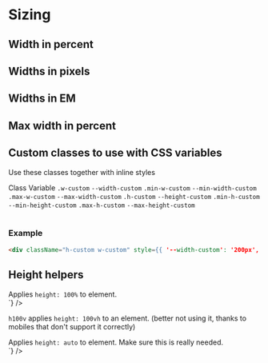 

# Sizing

## Width in percent

<Story id="css-utilities-sizing--width-percents" />

## Widths in pixels

<Story id="css-utilities-sizing--width-pixels" />

## Widths in EM

<Story id="css-utilities-sizing--width-em" />

## Max width in percent

<Story id="css-utilities-sizing--max-width-percent" />

## Custom classes to use with CSS variables

Use these classes together with inline styles

<Table className="color-norm">
    <TableHeader>
        <TableRow>
            <TableCell type="header" className="w20">
                Class
            </TableCell>
            <TableCell type="header">Variable</TableCell>
        </TableRow>
    </TableHeader>
    <TableBody>
        <TableRow>
            <TableCell>
                <code>.w-custom</code>
            </TableCell>
            <TableCell>
                <code>--width-custom</code>
            </TableCell>
        </TableRow>
        <TableRow>
            <TableCell>
                <code>.min-w-custom</code>
            </TableCell>
            <TableCell>
                <code>--min-width-custom</code>
            </TableCell>
        </TableRow>
        <TableRow>
            <TableCell>
                <code>.max-w-custom</code>
            </TableCell>
            <TableCell>
                <code>--max-width-custom</code>
            </TableCell>
        </TableRow>
        <TableRow>
            <TableCell>
                <code>.h-custom</code>
            </TableCell>
            <TableCell>
                <code>--height-custom</code>
            </TableCell>
        </TableRow>
        <TableRow>
            <TableCell>
                <code>.min-h-custom</code>
            </TableCell>
            <TableCell>
                <code>--min-height-custom</code>
            </TableCell>
        </TableRow>
        <TableRow>
            <TableCell>
                <code>.max-h-custom</code>
            </TableCell>
            <TableCell>
                <code>--max-height-custom</code>
            </TableCell>
        </TableRow>
    </TableBody>
</Table>

### Example

```html
<div className="h-custom w-custom" style={{ '--width-custom': '200px', '--height-custom': '200px', }} />
```

## Height helpers

<div class="flex flex-justify-space-between mb-8 on-mobile-flex-column">
  <div class="w49 flex-align-self-center">
    Applies <code>height: 100%</code> to element.
  </div>
  <div class="w49">
<Source
  language='html'
  light
  format
  code={`
<div className="h100">
`}
/>

  </div>
</div>

<code>h100v</code> applies <code>height: 100vh</code> to an element. (better <span class="text-uppercase">not</span> using
it, thanks to mobiles that don't support it correctly)

<div class="flex flex-justify-space-between mb-8 on-mobile-flex-column">
    <div class="w49 flex-align-self-center">
        Applies <code>height: auto</code> to element. Make sure this is really needed.
    </div>
    <div class="w49">
        <Source
            language="html"
            light
            format
            code={`
<div className="hauto">
`}
        />
    </div>
</div>

<div class="hidden">
    <Primary />
</div>
